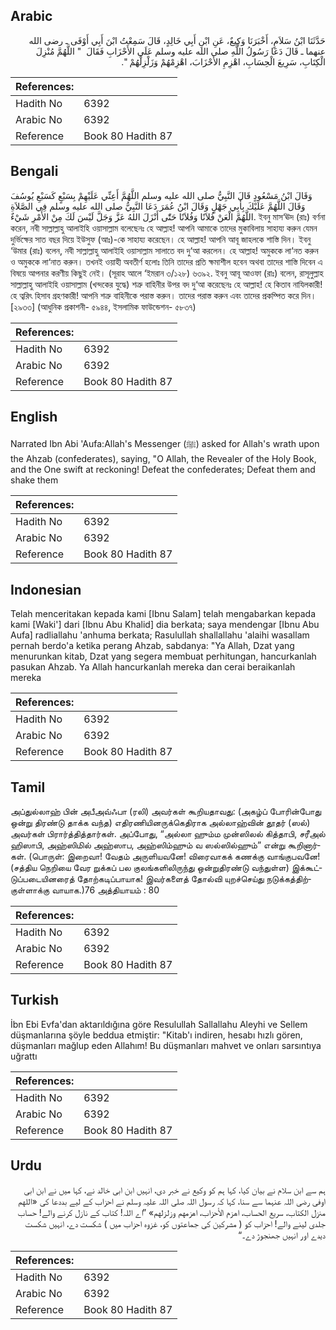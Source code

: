 ## Arabic


<div dir="rtl" lang="ar" style={{fontSize:'larger',backgroundColor:'#f8f9fa',padding:20}}>
حَدَّثَنَا ابْنُ سَلاَمٍ، أَخْبَرَنَا وَكِيعٌ، عَنِ ابْنِ أَبِي خَالِدٍ، قَالَ سَمِعْتُ ابْنَ أَبِي أَوْفَى ـ رضى الله عنهما ـ قَالَ دَعَا رَسُولُ اللَّهِ صلى الله عليه وسلم عَلَى الأَحْزَابِ فَقَالَ ‏ "‏ اللَّهُمَّ مُنْزِلَ الْكِتَابِ، سَرِيعَ الْحِسَابِ، اهْزِمِ الأَحْزَابَ، اهْزِمْهُمْ وَزَلْزِلْهُمْ ‏"‏‏.‏
</div>
<div style={{backgroundColor:'#f8f9fa',padding:20, marginBottom: 10}}><table> <thead> <tr> <th>References:</th> <th></th> </tr> </thead> <tbody><tr><td>Hadith No</td><td>6392</td></tr><tr><td>Arabic No</td><td>6392</td></tr><tr><td>Reference</td><td>Book 80 Hadith 87</td></tr></tbody></table></div>

## Bengali


<div dir="ltr" lang="bn" style={{fontSize:'larger',backgroundColor:'#f8f9fa',padding:20}}>
وَقَالَ ابْنُ مَسْعُودٍ قَالَ النَّبِيُّ صلى الله عليه وسلم اللَّهُمَّ أَعِنِّي عَلَيْهِمْ بِسَبْعٍ كَسَبْعِ يُوسُفَ وَقَالَ اللَّهُمَّ عَلَيْكَ بِأَبِي جَهْلٍ وَقَالَ ابْنُ عُمَرَ دَعَا النَّبِيُّ صلى الله عليه وسلم فِي الصَّلاَةِ اللَّهُمَّ الْعَنْ فُلاَنًا وَفُلاَنًا حَتّٰى أَنْزَلَ اللهُ عَزَّ وَجَلَّ لَيْسَ لَكَ مِنْ الأَمْرِ شَيْءٌ. ইবনু মাস‘ঊদ (রাঃ) বর্ণনা করেন, নবী সাল্লাল্লাহু আলাইহি ওয়াসাল্লাম বলেছেনঃ হে আল্লাহ! আপনি আমাকে তাদের মুকাবিলায় সাহায্য করুন যেমন দুর্ভিক্ষের সাত বছর দিয়ে ইউসুফ (আঃ)-কে সাহায্য করেছেন। হে আল্লাহ! আপনি আবূ জাহলকে শাস্তি দিন। ইবনু ‘উমার (রাঃ) বলেন, নবী সাল্লাল্লাহু আলাইহি ওয়াসাল্লাম সালাতে বদ দু‘আ করলেন। হে আল্লাহ! অমুককে লা‘নত করুন ও অমুককে লা‘নাত করুন। তখনই ওয়াহী অবতীর্ণ হলোঃ তিনি তাদের প্রতি ক্ষমাশীল হবেন অথবা তাদের শাস্তি দিবেন এ বিষয়ে আপনার করণীয় কিছুই নেই। (সূরাহ আলে ‘ইমরান ৩/১২৮) ৬৩৯২. ইবনু আবূ আওফা (রাঃ) বলেন, রাসূলুল্লাহ সাল্লাল্লাহু আলাইহি ওয়াসাল্লাম (খন্দকের যুদ্ধে) শত্রু বাহিনীর উপর বদ দু‘আ করেছেনঃ হে আল্লাহ! হে কিতাব নাযিলকারী! হে ত্বরিৎ হিসাব গ্রহণকারী! আপনি শত্রু বাহিনীকে পরাস্ত করুন। তাদের পরাস্ত করুন এবং তাদের প্রকম্পিত করে দিন। [২৯৩৩] (আধুনিক প্রকাশনী- ৫৯৪৪, ইসলামিক ফাউন্ডেশন- ৫৮৩৭)
</div>
<div style={{backgroundColor:'#f8f9fa',padding:20, marginBottom: 10}}><table> <thead> <tr> <th>References:</th> <th></th> </tr> </thead> <tbody><tr><td>Hadith No</td><td>6392</td></tr><tr><td>Arabic No</td><td>6392</td></tr><tr><td>Reference</td><td>Book 80 Hadith 87</td></tr></tbody></table></div>

## English


<div dir="ltr" lang="en" style={{fontSize:'larger',backgroundColor:'#f8f9fa',padding:20}}>
Narrated Ibn Abi 'Aufa:Allah's Messenger (ﷺ) asked for Allah's wrath upon the Ahzab (confederates), saying, "O Allah, the Revealer of the Holy Book, and the One swift at reckoning! Defeat the confederates; Defeat them and shake them
</div>
<div style={{backgroundColor:'#f8f9fa',padding:20, marginBottom: 10}}><table> <thead> <tr> <th>References:</th> <th></th> </tr> </thead> <tbody><tr><td>Hadith No</td><td>6392</td></tr><tr><td>Arabic No</td><td>6392</td></tr><tr><td>Reference</td><td>Book 80 Hadith 87</td></tr></tbody></table></div>

## Indonesian


<div dir="ltr" lang="id" style={{fontSize:'larger',backgroundColor:'#f8f9fa',padding:20}}>
Telah menceritakan kepada kami [Ibnu Salam] telah mengabarkan kepada kami [Waki'] dari [Ibnu Abu Khalid] dia berkata; saya mendengar [Ibnu Abu Aufa] radliallahu 'anhuma berkata; Rasulullah shallallahu 'alaihi wasallam pernah berdo'a ketika perang Ahzab, sabdanya: "Ya Allah, Dzat yang menurunkan kitab, Dzat yang segera membuat perhitungan, hancurkanlah pasukan Ahzab. Ya Allah hancurkanlah mereka dan cerai beraikanlah mereka
</div>
<div style={{backgroundColor:'#f8f9fa',padding:20, marginBottom: 10}}><table> <thead> <tr> <th>References:</th> <th></th> </tr> </thead> <tbody><tr><td>Hadith No</td><td>6392</td></tr><tr><td>Arabic No</td><td>6392</td></tr><tr><td>Reference</td><td>Book 80 Hadith 87</td></tr></tbody></table></div>

## Tamil


<div dir="ltr" lang="ta" style={{fontSize:'larger',backgroundColor:'#f8f9fa',padding:20}}>
அப்துல்லாஹ் பின் அபீஅவ்ஃபா (ரலி) அவர்கள் கூறியதாவது: (அகழ்ப் போரின்போது ஒன்று திரண்டு தாக்க வந்த) எதிரணியினருக்கெதிராக அல்லாஹ்வின் தூதர் (ஸல்) அவர்கள் பிரார்த்தித்தார்கள். அப்போது, “அல்லா ஹும்ம முன்ஸிலல் கித்தாபி, சரீஅல் ஹிஸாபி, அஹ்ஸிமில் அஹ்ஸாப, அஹ்ஸிம்ஹும் வ ஸல்ஸில்ஹும்” என்று கூறினார்கள். (பொருள்: இறைவா! வேதம் அருளியவனே! விரைவாகக் கணக்கு வாங்குபவனே! (சத்திய நெறியை வேர றுக்கப் பல குலங்களிலிருந்து ஒன்றுதிரண்டு வந்துள்ள) இக்கூட்டுப்படையினரைத் தோற்கடிப்பாயாக! இவர்களைத் தோல்வி யுறச்செய்து நடுக்கத்திற்குள்ளாக்கு வாயாக.)76 அத்தியாயம் : 80
</div>
<div style={{backgroundColor:'#f8f9fa',padding:20, marginBottom: 10}}><table> <thead> <tr> <th>References:</th> <th></th> </tr> </thead> <tbody><tr><td>Hadith No</td><td>6392</td></tr><tr><td>Arabic No</td><td>6392</td></tr><tr><td>Reference</td><td>Book 80 Hadith 87</td></tr></tbody></table></div>

## Turkish


<div dir="ltr" lang="tr" style={{fontSize:'larger',backgroundColor:'#f8f9fa',padding:20}}>
İbn Ebi Evfa'dan aktarıldığına göre Resulullah Sallallahu Aleyhi ve Sellem düşmanlarına şöyle beddua etmiştir: "Kitab'ı indiren, hesabı hızlı gören, düşmanları mağlup eden Allahım! Bu düşmanları mahvet ve onları sarsıntıya uğrattı
</div>
<div style={{backgroundColor:'#f8f9fa',padding:20, marginBottom: 10}}><table> <thead> <tr> <th>References:</th> <th></th> </tr> </thead> <tbody><tr><td>Hadith No</td><td>6392</td></tr><tr><td>Arabic No</td><td>6392</td></tr><tr><td>Reference</td><td>Book 80 Hadith 87</td></tr></tbody></table></div>

## Urdu


<div dir="rtl" lang="ur" style={{fontSize:'larger',backgroundColor:'#f8f9fa',padding:20}}>
ہم سے ابن سلام نے بیان کیا، کہا ہم کو وکیع نے خبر دی، انہیں ابن ابی خالد نے، کہا میں نے ابن ابی اوفی رضی اللہ عنہما سے سنا، کہا کہ رسول اللہ صلی اللہ علیہ وسلم نے احزاب کے لیے بددعا کی «اللهم منزل الكتاب،‏‏‏‏ سريع الحساب،‏‏‏‏ اهزم الأحزاب،‏‏‏‏ اهزمهم وزلزلهم» ”اے اللہ! کتاب کے نازل کرنے والے! حساب جلدی لینے والے! احزاب کو ( مشرکین کی جماعتوں کو، غزوہ احزاب میں ) شکست دے، انہیں شکست دیدے اور انہیں جھنجوڑ دے۔“
</div>
<div style={{backgroundColor:'#f8f9fa',padding:20, marginBottom: 10}}><table> <thead> <tr> <th>References:</th> <th></th> </tr> </thead> <tbody><tr><td>Hadith No</td><td>6392</td></tr><tr><td>Arabic No</td><td>6392</td></tr><tr><td>Reference</td><td>Book 80 Hadith 87</td></tr></tbody></table></div>